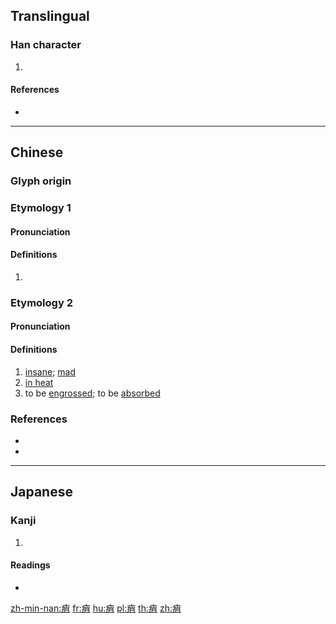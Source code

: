 {{character info/new}}
==Translingual==

===Han character===
{{Han char|rn=104|rad=疒|as=07|sn=12|four=00127|canj=KFB}}

# {{defn|Han|sort=疒07}}

====References====
* {{Han ref|kx=0774.040|dkj=22208|dj=1184.160|hdz=42675.020|uh=75DF|ud=30175|bh=DAB4|bd=55988}}

----

==Chinese==
{{zh-forms}}

===Glyph origin===
{{Han etym}}

===Etymology 1===

====Pronunciation====
{{zh-pron
|m=xiāo
|c=siu1
|mn=
|mn-t=siou1/siao1
|mn-t_note=siou1 - Chaozhou
|mc=y
|oc=y
|cat=
}}

====Definitions====
{{zh-hanzi}}

# {{rfdef|zh}}

===Etymology 2===

====Pronunciation====
{{zh-pron
|mn=siáu/siau
|mn-t=siou2/siao2
|mn-t_note=siou2 - Chaozhou
|cat=a
}}

====Definitions====
{{zh-hanzi}} {{tlb|zh|Min Nan}}

# [[insane]]; [[mad]]
# [[in heat]]
# to be [[engrossed]]; to be [[absorbed]]

===References===
* {{R:twedu|B02763}}
* {{thcwd|8717}}

----

==Japanese==

===Kanji===
{{ja-kanji|grade=|rs=疒07}}

# {{defn|lang=ja|sort=疒07}}

====Readings====
* {{ja-readings|on=[[しょう]] (shō)|kun=[[ずつう]] (zutsuu)|nanori=}}

[[zh-min-nan:痟]]
[[fr:痟]]
[[hu:痟]]
[[pl:痟]]
[[th:痟]]
[[zh:痟]]